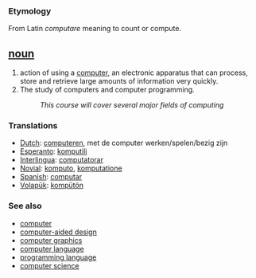 === Etymology ===
From Latin ''computare'' meaning to count or compute.

== [[noun]] ==
#action of using a [[computer]], an electronic apparatus that can process, store and retrieve large amounts of information very quickly.
# The study of computers and computer programming.
#:''This course will cover several major fields of computing''

===Translations===
*[[Dutch]]: [[computeren]], met de computer werken/spelen/bezig zijn
*[[Esperanto]]: [[komputili]]
*[[Interlingua]]: [[computatorar]]
*[[Novial]]: [[komputo]], [[komputatione]]
*[[Spanish]]: [[computar]]
*[[Volapük]]: [[kompütön]]

=== See also ===
*[[computer]]
*[[computer-aided design]]
*[[computer graphics]]
*[[computer language]]
*[[programming language]]
*[[computer science]]